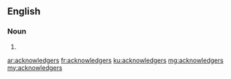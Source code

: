 ==English==

===Noun===
{{head|en|plural}}

# {{plural of|acknowledger|lang=en}}

[[ar:acknowledgers]]
[[fr:acknowledgers]]
[[ku:acknowledgers]]
[[mg:acknowledgers]]
[[my:acknowledgers]]